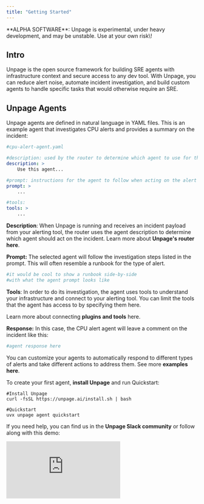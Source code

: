 ```yaml
---
title: "Getting Started"
---
```


<Info>
  **ALPHA SOFTWARE**: Unpage is experimental, under heavy development, and may be unstable. Use at your own risk\!
</Info>

## Intro

Unpage is the open source framework for building SRE agents with infrastructure context and secure access to any dev tool. With Unpage, you can reduce alert noise, automate incident investigation, and build custom agents to handle specific tasks that would otherwise require an SRE.

## Unpage Agents

Unpage agents are defined in natural language in YAML files. This is an example agent that investigates CPU alerts and provides a summary on the incident:

```yaml expandable
#cpu-alert-agent.yaml

#description: used by the router to determine which agent to use for the alert
description: >
	Use this agent...

#prompt: instructions for the agent to follow when acting on the alert
prompt: >
	...

#tools:
tools: >
	...
```

**Description**: When Unpage is running and receives an incident payload from your alerting tool, the router uses the agent description to determine which agent should act on the incident. Learn more about **Unpage's router here**.

**Prompt:** The selected agent will follow the investigation steps listed in the prompt. This will often resemble a runbook for the type of alert.

```yaml
#it would be cool to show a runbook side-by-side 
#with what the agent prompt looks like
```

**Tools**: In order to do its investigation, the agent uses tools to understand your infrastructure and connect to your alerting tool. You can limit the tools that the agent has access to by specifying them here. 

Learn more about connecting **plugins and tools** here. 

**Response:** In this case, the CPU alert agent will leave a comment on the incident like this:

```yaml
#agent response here
```

You can customize your agents to automatically respond to different types of alerts and take different actions to address them. See more **examples here**. 

To create your first agent, **install Unpage** and run Quickstart:

```shellscript
#Install Unpage
curl -fsSL https://unpage.ai/install.sh | bash
```

```shellscript
#Quickstart
uvx unpage agent quickstart
```

If you need help, you can find us in the **Unpage Slack community** or follow along with this demo:

<iframe className="w-full aspect-video rounded-xl" src="https://www.youtube.com/embed/z17sHig2xMk?si=k_-tIa8YqGfX9sI3" title="YouTube video player" frameborder="0" allow="accelerometer; autoplay; clipboard-write; encrypted-media; gyroscope; picture-in-picture; web-share" referrerpolicy="strict-origin-when-cross-origin" allowfullscreen />

## Installation

### Prerequisites

- Python 3.12 or higher
- `uv` package manager
- API keys for [your LLM](/plugins/llm) and alerting, infrastructure, and observability tools. Learn more in [Plugins](/concepts/plugins).

### Install uv

On macOS:

```shell
brew install uv
```

For other platforms, follow the [official uv installation guide](https://github.com/astral-sh/uv).

### Install Unpage

Unpage is designed to be run using `uvx`, which comes with `uv`:

```shell
curl -fsSL https://unpage.ai/install.sh | bash
```

## ~~Quickstart~~

~~To get started, run:~~

```shell
uvx unpage agent quickstart
```

~~This will get you up and running with your first agent, which will automatically investigate and add context to alerts from ~~[~~PagerDuty~~](/plugins/pagerduty)~~ (or your preferred alerting provider). You will also have a chance to set up your infrastructure knowledge graph to provide your agent with more context.~~

~~The quickstart flow will walk you through:~~

- ~~Configuring ~~[~~your LLM~~](/plugins/llm)~~, ~~[~~PagerDuty plugin~~](/plugins/pagerduty)~~, and logs and metrics plugins~~
- ~~Creating your first ~~[~~agent~~](/concepts/agents)~~ and prompt~~
- ~~Testing your agent with an existing incident ticket~~
- ~~Building your ~~[~~knowledge graph~~](/concepts/knowledge-graph)

## ~~Running the Agent~~

~~Once you're happy with the results of your agent, you can automate the agent's actions for new incidents by running ~~`unpage agent serve`~~and configuring ~~ [~~PagerDuty to send webhooks~~](/plugins/pagerduty#webhooks)~~ to the Unpage server:~~

```shell
uvx unpage agent serve -h
```

~~The ~~`agent serve`~~command supports running the server over an ngrok tunnel, so that you can test your agents end-to-end locally, without deploying. For more information on ~~ `agent serve`~~options, see ~~ [~~its documentation~~](/commands/agent#subcommand%3A-serve)~~.~~

## ~~Maintenance~~

### ~~Update Configuration~~

~~If you need to add or update plugins or API keys, you can update your configuration with:~~

```shell
uvx unpage configure
```

### ~~Update the Knowledge Graph~~

~~To refresh your knowledge graph to give your agent up-to-date information, run:~~

```shell
uvx unpage graph build -h
```

### ~~Add More Context~~

~~Your agent's responses will improve with more context about your infrastructure, which can be provided via the knowledge graph or custom scripts. To provide your agents with more context in addition to the knowledge graph, see ~~[~~Shell Commands~~](/plugins/shell)~~.~~

### ~~Create Agents~~

~~See ~~[~~Agents~~](/concepts/agents)~~ to learn more about how to create and edit your agents and prompts.~~